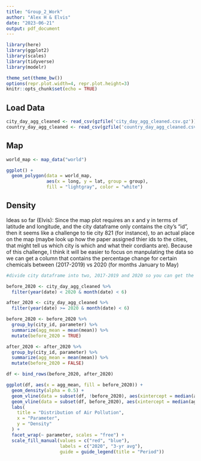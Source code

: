 ```yaml
---
title: "Group_2_Work"
author: "Alex H & Elvis"
date: "2023-06-21"
output: pdf_document
---
```


```r
library(here)
library(ggplot2)
library(scales)
library(tidyverse)
library(modelr)

theme_set(theme_bw())
options(repr.plot.width=4, repr.plot.height=3)
knitr::opts_chunk$set(echo = TRUE)
```

## Load Data

```r
city_day_agg_cleaned <- read_csv(gzfile('city_day_agg_cleaned.csv.gz'))
country_day_agg_cleaned <- read_csv(gzfile('country_day_agg_cleaned.csv.gz'))
```

## Map

```r
world_map <- map_data("world")

ggplot() +
  geom_polygon(data = world_map,
               aes(x = long, y = lat, group = group),
               fill = "lightgray", color = "white")
```

## Density

Ideas so far (Elvis): Since the map plot requires an x and y in terms of latitude and longitude, and the city dataframe only contains the city's "id", then it seems like a challenge to tie city 821 (for instance), to an actual place on the map (maybe look up how the paper assigned thier ids to the cities, that might tell us which city is which and what their cordiants are). Because of this challenge, I think it will be easier to focus on manpulating the data so we can get a column that contains the percentage change for certain chemicals between (2017-2019) vs 2020 (for months January to May)

```r

#divide city dataframe into two, 2017-2019 and 2020 so you can get the averages for each month and compare them to get the change in the chemical

before_2020 <- city_day_agg_cleaned %>%
  filter(year(date) < 2020 & month(date) < 6)

after_2020 <- city_day_agg_cleaned %>%
  filter(year(date) >= 2020 & month(date) < 6)

before_2020 <- before_2020 %>%
  group_by(city_id, parameter) %>%
  summarize(agg_mean = mean(mean)) %>%
  mutate(before_2020 = TRUE)

after_2020 <- after_2020 %>%
  group_by(city_id, parameter) %>%
  summarize(agg_mean = mean(mean)) %>%
  mutate(before_2020 = FALSE)

df <- bind_rows(before_2020, after_2020)

ggplot(df, aes(x = agg_mean, fill = before_2020)) +
  geom_density(alpha = 0.5) +
  geom_vline(data = subset(df, !before_2020), aes(xintercept = median(agg_mean)), color = "red", size = 1) +
  geom_vline(data = subset(df, before_2020), aes(xintercept = median(agg_mean)), color = "blue", size = 1) +
  labs(
    title = "Distribution of Air Pollution",
    x = "Parameter",
    y = "Density"
  ) +
  facet_wrap(~ parameter, scales = "free") +
  scale_fill_manual(values = c("red", "blue"),
                    labels = c("2020", "3-yr avg"),
                    guide = guide_legend(title = "Period"))



```
